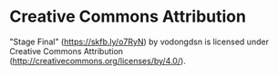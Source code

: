 # Creative Commons Attribution

"Stage Final" (https://skfb.ly/o7RyN) by vodongdsn is licensed under Creative Commons Attribution (http://creativecommons.org/licenses/by/4.0/).
